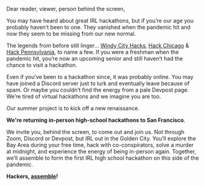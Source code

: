 
Dear reader, viewer, person behind the screen,

You may have heard about great IRL hackathons, but if you’re our age you
probably haven’t been to one. They vanished when the pandemic hit and now they
seem to be missing from our new normal.

The legends from before still linger… <a href="https://windyhacks.com" target="_blank">
Windy City Hacks</a>, <a href="https://2018.hackchicago.io" target="_blank">Hack Chicago</a>
& <a href="https://hackpenn.com" target="_blank">Hack Pennsylvania</a>, to name a few. 
If you were a freshman when the pandemic hit, you’re now an upcoming senior and 
still haven’t had the chance to visit a hackathon.

Even if you’ve been to a hackathon since, it was probably online. You may have
joined a Discord server just to lurk and eventually leave because of spam. Or maybe
you couldn’t find the energy from a pale Devpost page. We’re tired of virtual
hackathons and we imagine you are too.

Our summer project is to kick off a new renaissance.

**We're returning in-person high-school hackathons to San Francisco**. 

We invite you, behind the screen, to come out and join us. Not through Zoom,
Discord or Devpost, but IRL out in the Golden City. You’ll explore the Bay Area 
during your free time, hack with co-conspirators, solve a murder at midnight, and
experience the energy of being in-person again. Together, we’ll assemble to form 
the first IRL high school hackathon on this side of the pandemic.

**Hackers, [assemble](https://airtable.com/shrqNfrlrI6JT5XYP)!**

<style> 
  {`
  p {
    font-size: 18px!important;
  }
  a {
    color: var(--theme-ui-colors-red)!important;
  }
  `}
</style>
